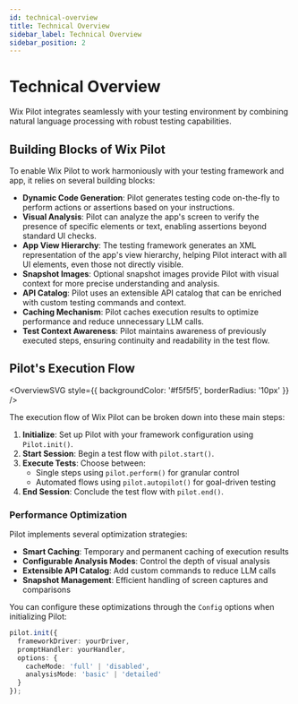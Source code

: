 ```yaml
---
id: technical-overview
title: Technical Overview
sidebar_label: Technical Overview
sidebar_position: 2
---
```



# Technical Overview

Wix Pilot integrates seamlessly with your testing environment by combining natural language processing with robust testing capabilities.

## Building Blocks of Wix Pilot

To enable Wix Pilot to work harmoniously with your testing framework and app, it relies on several building blocks:

- **Dynamic Code Generation**: Pilot generates testing code on-the-fly to perform actions or assertions based on your instructions.
- **Visual Analysis**: Pilot can analyze the app's screen to verify the presence of specific elements or text, enabling assertions beyond standard UI checks.
- **App View Hierarchy**: The testing framework generates an XML representation of the app's view hierarchy, helping Pilot interact with all UI elements, even those not directly visible.
- **Snapshot Images**: Optional snapshot images provide Pilot with visual context for more precise understanding and analysis.
- **API Catalog**: Pilot uses an extensible API catalog that can be enriched with custom testing commands and context.
- **Caching Mechanism**: Pilot caches execution results to optimize performance and reduce unnecessary LLM calls.
- **Test Context Awareness**: Pilot maintains awareness of previously executed steps, ensuring continuity and readability in the test flow.

## Pilot's Execution Flow

<OverviewSVG
  style={{
    backgroundColor: '#f5f5f5',
    borderRadius: '10px'
  }}
/>

The execution flow of Wix Pilot can be broken down into these main steps:

1. **Initialize**: Set up Pilot with your framework configuration using `Pilot.init()`.
2. **Start Session**: Begin a test flow with `pilot.start()`.
3. **Execute Tests**: Choose between:
   - Single steps using `pilot.perform()` for granular control
   - Automated flows using `pilot.autopilot()` for goal-driven testing
4. **End Session**: Conclude the test flow with `pilot.end()`.

### Performance Optimization

Pilot implements several optimization strategies:
- **Smart Caching**: Temporary and permanent caching of execution results
- **Configurable Analysis Modes**: Control the depth of visual analysis
- **Extensible API Catalog**: Add custom commands to reduce LLM calls
- **Snapshot Management**: Efficient handling of screen captures and comparisons

You can configure these optimizations through the `Config` options when initializing Pilot:
```typescript
pilot.init({
  frameworkDriver: yourDriver,
  promptHandler: yourHandler,
  options: {
    cacheMode: 'full' | 'disabled',
    analysisMode: 'basic' | 'detailed'
  }
});
```
